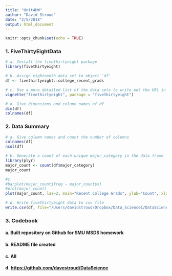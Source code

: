 ```yaml
---
title: "Unit4HW"
author: "David Stroud"
date: "2/5/2018"
output: html_document
---
```


```r
knitr::opts_chunk$set(echo = TRUE)
```

### 1. FiveThirtyEightData
```r
# a. Install the fivethirtyeight package
library(fivethirtyeight)

# b. Assign eighteenth data set to object 'df'
df <- fivethirtyeight::college_recent_grads

# c. Use a more detailed list of the data sets to write out the URL in a comment to the related news story 
vignette("fivethirtyeight", package = "fivethirtyeight")

# d. Give dimensions and column names of df
dim(df)
colnames(df)


```

### 2. Data Summary
```r
# a. Give column names and count the number of columns
colnames(df)
ncol(df)

# b. Generate a count of each unique major_category in the data frame
library(plyr)
major_count <- count(df$major_category)
major_count

#c. 
#barplot(major_count$freq ~ major_count$x)
#plot(major_count)
plot(major_count, las=2, main="Recent College Grads", ylab="Count", xlab="Major", cex.names=.4, col="blue", horiz=TRUE)

# d. Write fivethirtyeight data to csv file
write.csv(df, file="/Users/davidstroud/Dropbox/Data_Science1/DataScienceSMU/Homework/Unit4/college_recent_grads.csv")
```



### 3. Codebook  
#### a. Built repository on Github for SMU MSDS homework  
#### b. README file created 
#### c. All
#### d. <https://github.com/davestroud/DataScience>




